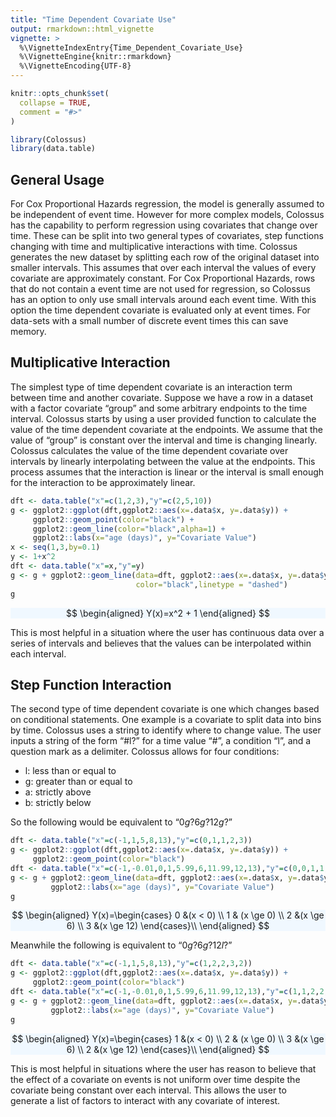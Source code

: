 ```yaml
---
title: "Time Dependent Covariate Use"
output: rmarkdown::html_vignette
vignette: >
  %\VignetteIndexEntry{Time_Dependent_Covariate_Use}
  %\VignetteEngine{knitr::rmarkdown}
  %\VignetteEncoding{UTF-8}
---
```


```r
knitr::opts_chunk$set(
  collapse = TRUE,
  comment = "#>"
)
```

```r
library(Colossus)
library(data.table)

```

## General Usage

For Cox Proportional Hazards regression, the model is generally assumed to be independent of event time. However for more complex models, Colossus has the capability to perform regression using covariates that change over time. These can be split into two general types of covariates, step functions changing with time and multiplicative interactions with time. Colossus generates the new dataset by splitting each row of the original dataset into smaller intervals. This assumes that over each interval the values of every covariate are approximately constant. For Cox Proportional Hazards, rows that do not contain a event time are not used for regression, so Colossus has an option to only use small intervals around each event time. With this option the time dependent covariate is evaluated only at event times. For data-sets with a small number of discrete event times this can save memory.

## Multiplicative Interaction

The simplest type of time dependent covariate is an interaction term between time and another covariate. Suppose we have a row in a dataset with a factor covariate "group" and some arbitrary endpoints to the time interval. Colossus starts by using a user provided function to calculate the value of the time dependent covariate at the endpoints. We assume that the value of "group" is constant over the interval and time is changing linearly. Colossus calculates the value of the time dependent covariate over intervals by linearly interpolating between the value at the endpoints. This process assumes that the interaction is linear or the interval is small enough for the interaction to be approximately linear.

```r
dft <- data.table("x"=c(1,2,3),"y"=c(2,5,10))
g <- ggplot2::ggplot(dft,ggplot2::aes(x=.data$x, y=.data$y)) + 
     ggplot2::geom_point(color="black") + 
     ggplot2::geom_line(color="black",alpha=1) + 
     ggplot2::labs(x="age (days)", y="Covariate Value")
x <- seq(1,3,by=0.1)
y <- 1+x^2
dft <- data.table("x"=x,"y"=y)
g <- g + ggplot2::geom_line(data=dft, ggplot2::aes(x=.data$x, y=.data$y),
                            color="black",linetype = "dashed")
g
```

<p class="text-center" style="background-color: aliceblue">
$$
\begin{aligned}
    Y(x)=x^2 + 1
\end{aligned}
$$
</p>

This is most helpful in a situation where the user has continuous data over a series of intervals and believes that the values can be interpolated within each interval.

## Step Function Interaction

The second type of time dependent covariate is one which changes based on conditional statements. One example is a covariate to split data into bins by time. Colossus uses a string to identify where to change value. The user inputs a string of the form "#l?" for a time value "#", a condition "l", and a question mark as a delimiter. Colossus allows for four conditions:

* l: less than or equal to
* g: greater than or equal to
* a: strictly above
* b: strictly below

So the following would be equivalent to "$0g?6g?12g?$"

```r
dft <- data.table("x"=c(-1,1,5,8,13),"y"=c(0,1,1,2,3))
g <- ggplot2::ggplot(dft,ggplot2::aes(x=.data$x, y=.data$y)) +
     ggplot2::geom_point(color="black")
dft <- data.table("x"=c(-1,-0.01,0,1,5.99,6,11.99,12,13),"y"=c(0,0,1,1,1,2,2,3,3))
g <- g + ggplot2::geom_line(data=dft, ggplot2::aes(x=.data$x, y=.data$y), color="black") +
         ggplot2::labs(x="age (days)", y="Covariate Value")
g
```

<p class="text-center" style="background-color: aliceblue">
$$
\begin{aligned}
    Y(x)=\begin{cases} 0 &(x < 0) \\ 1 & (x \ge 0) \\ 2 &(x \ge 6) \\ 3 &(x \ge 12) \end{cases}\\
\end{aligned}
$$
</p>

Meanwhile the following is equivalent to "$0g?6g?12l?$"

```r
dft <- data.table("x"=c(-1,1,5,8,13),"y"=c(1,2,2,3,2))
g <- ggplot2::ggplot(dft,ggplot2::aes(x=.data$x, y=.data$y)) +
     ggplot2::geom_point(color="black")
dft <- data.table("x"=c(-1,-0.01,0,1,5.99,6,11.99,12,13),"y"=c(1,1,2,2,2,3,3,2,2))
g <- g + ggplot2::geom_line(data=dft, ggplot2::aes(x=.data$x, y=.data$y), color="black") +
         ggplot2::labs(x="age (days)", y="Covariate Value")
g
```

<p class="text-center" style="background-color: aliceblue">
$$
\begin{aligned}
    Y(x)=\begin{cases} 1 &(x < 0) \\ 2 & (x \ge 0) \\ 3 &(x \ge 6) \\ 2 &(x \ge 12) \end{cases}\\
\end{aligned}
$$
</p>

This is most helpful in situations where the user has reason to believe that the effect of a covariate on events is not uniform over time despite the covariate being constant over each interval. This allows the user to generate a list of factors to interact with any covariate of interest.




